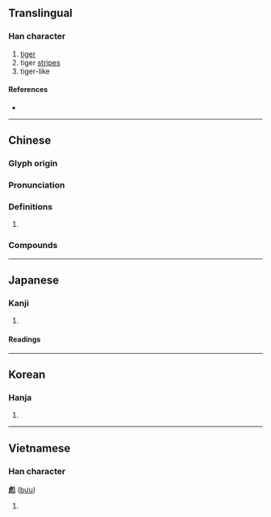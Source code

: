 {{character info/new}}
==Translingual==

===Han character===
{{Han char|rn=59|rad=彡|as=08|sn=11|four=22212|canj=YNHHH,YUHHH|ids=⿺虎彡}}

# [[tiger]]
# tiger [[stripe]]s
# tiger-like

====References====
* {{Han ref|kx=0363.220|dkj=09993|dj=0683.010|hdz=42820.110|uh=5F6A|ud=24426|bh=B343|bd=45891}}

----

==Chinese==
{{zh-forms}}

===Glyph origin===
{{Han etym}}

===Pronunciation===
{{zh-pron
|m=biāo
|c=biu1
|h=pfs=
|md=
|mn=qz,xm,zz:piau/piu/twv:phiu
|mn_note=piau - literary; piu/phiu - vernacular
|w=
|mc=y
|oc=y
|cat=
}}

===Definitions===
{{zh-hanzi}}

# {{rfdef|lang=zh}}

===Compounds===
{{zh-der|彪形大汉|彪炳}}

----

==Japanese==

===Kanji===
{{ja-kanji|grade=|rs=彡08}}

# {{defn|lang=ja|sort=彡08}}

====Readings====
{{ja-readings
|goon=ひゅう<ひう
|kanon=ひゅう<ひう
|kanyoon=ひょう<へう
|kun=あや
|nanori=つよし, たけき, かおる, あきら, とら, たけし
}}

----

==Korean==

===Hanja===
{{ko-hanja|hangeul=표|eumhun=|rv=pyo|mr=p'yo|y=phyo}}

# {{defn|lang=ko|sort=彡08}}

----

==Vietnamese==

===Han character===
'''彪''' ([[bưu]])

# {{defn|lang=vi}}